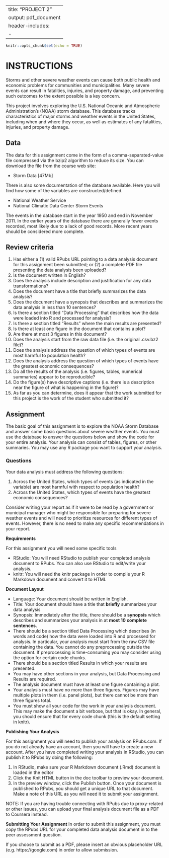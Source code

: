 
---
title: "PROJECT 2"
output: pdf_document
header-includes:
  - \usepackage{color}
---

```r
knitr::opts_chunk$set(echo = TRUE)
```

# INSTRUCTIONS

Storms and other severe weather events can cause both public health and economic problems for communities and municipalities. Many severe events can result in fatalities, injuries, and property damage, and preventing such outcomes to the extent possible is a key concern.

This project involves exploring the U.S. National Oceanic and Atmospheric Administration's (NOAA) storm database. This database tracks characteristics of major storms and weather events in the United States, including when and where they occur, as well as estimates of any fatalities, injuries, and property damage.

## Data

The data for this assignment come in the form of a comma-separated-value file compressed via the bzip2 algorithm to reduce its size. You can download the file from the course web site:

- Storm Data [47Mb]

There is also some documentation of the database available. Here you will find how some of the variables are constructed/defined.

- National Weather Service [\textcolor{blue}{Storm Data Documentation}](https://d396qusza40orc.cloudfront.net/repdata%2Fpeer2_doc%2Fpd01016005curr.pdf)
- National Climatic Data Center Storm Events [\textcolor{blue}{FAQ}](https://d396qusza40orc.cloudfront.net/repdata%2Fpeer2_doc%2FNCDC%20Storm%20Events-FAQ%20Page.pdf)

The events in the database start in the year 1950 and end in November 2011. In the earlier years of the database there are generally fewer events recorded, most likely due to a lack of good records. More recent years should be considered more complete.


## Review criteria

1. Has either a (1) valid RPubs URL pointing to a data analysis document for this assignment been submitted; or (2) a complete PDF file presenting the data analysis been uploaded?
2. Is the document written in English?
3. Does the analysis include description and justification for any data transformations?
4. Does the document have a title that briefly summarizes the data analysis?
5. Does the document have a synopsis that describes and summarizes the data analysis in less than 10 sentences?
6. Is there a section titled "Data Processing" that describes how the data were loaded into R and processed for analysis?
7. Is there a section titled "Results" where the main results are presented?
8. Is there at least one figure in the document that contains a plot?
9. Are there at most 3 figures in this document?
10. Does the analysis start from the raw data file (i.e. the original .csv.bz2 file)?
11. Does the analysis address the question of which types of events are most harmful to population health?
12. Does the analysis address the question of which types of events have the greatest economic consequences?
13. Do all the results of the analysis (i.e. figures, tables, numerical summaries) appear to be reproducible?
14. Do the figure(s) have descriptive captions (i.e. there is a description near the figure of what is happening in the figure)?
15. As far as you can determine, does it appear that the work submitted for this project is the work of the student who submitted it?


## Assignment

The basic goal of this assignment is to explore the NOAA Storm Database and answer some basic questions about severe weather events. You must use the database to answer the questions below and show the code for your entire analysis. Your analysis can consist of tables, figures, or other summaries. You may use any R package you want to support your analysis.

### Questions

Your data analysis must address the following questions:

1. Across the United States, which types of events (as indicated in the \textcolor{red}{EVTYPE} variable) are most harmful with respect to population health?
2. Across the United States, which types of events have the greatest economic consequences?

Consider writing your report as if it were to be read by a government or municipal manager who might be responsible for preparing for severe weather events and will need to prioritize resources for different types of events. However, there is no need to make any specific recommendations in your report.

**Requirements**

For this assignment you will need some specific tools

- RStudio: You will need RStudio to publish your completed analysis document to RPubs. You can also use RStudio to edit/write your analysis.
- knitr: You will need the knitr package in order to compile your R Markdown document and convert it to HTML

**Document Layout**

- Language: Your document should be written in English.
- Title: Your document should have a title that **briefly** summarizes your data analysis
- Synopsis: Immediately after the title, there should be a **synopsis** which describes and summarizes your analysis in at **most 10 complete sentences**.
- There should be a section titled Data Processing which describes (in words and code) how the data were loaded into R and processed for analysis. In particular, your analysis must start from the raw CSV file containing the data. You cannot do any preprocessing outside the document. If preprocessing is time-consuming you may consider using the \textcolor{red}{cache = TRUE} option for certain code chunks.
- There should be a section titled Results in which your results are presented.
- You may have other sections in your analysis, but Data Processing and Results are required.
- The analysis document must have at least one figure containing a plot.
- Your analysis must have no more than three figures. Figures may have multiple plots in them (i.e. panel plots), but there cannot be more than three figures total.
- You must show all your code for the work in your analysis document. This may make the document a bit verbose, but that is okay. In general, you should ensure that \textcolor{red}{echo = TRUE} for every code chunk (this is the default setting in knitr).


**Publishing Your Analysis**

For this assignment you will need to publish your analysis on RPubs.com. If you do not already have an account, then you will have to create a new account. After you have completed writing your analysis in RStudio, you can publish it to RPubs by doing the following:

1. In RStudio, make sure your R Markdown document (.Rmd) document is loaded in the editor
2. Click the Knit HTML button in the doc toolbar to preview your document.
3. In the preview window, click the Publish button.
Once your document is published to RPubs, you should get a unique URL to that document. Make a note of this URL as you will need it to submit your assignment.

NOTE: If you are having trouble connecting with RPubs due to proxy-related or other issues, you can upload your final analysis document file as a PDF to Coursera instead.


**Submitting Your Assignment** 
In order to submit this assignment, you must copy the RPubs URL for your completed data analysis document in to the peer assessment question.

If you choose to submit as a PDF, please insert an obvious placeholder URL (e.g. https://google.com) in order to allow submission.

